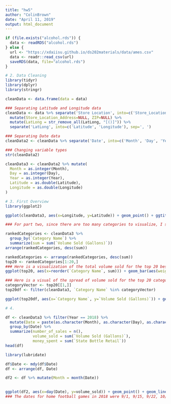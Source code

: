 ```yaml
---
title: "hw5"
author: "ColinBrown"
date: "April 11, 2019"
output: html_document
---
```


```r
if (file.exists("alcohol.rds")) {
  data <- readRDS("alcohol.rds")
} else {
  url <- "https://xdaiisu.github.io/ds202materials/data/ames.csv"
  data <- readr::read_csv(url)
  saveRDS(data, file="alcohol.rds")
} 

```

```r
# 2. Data Cleaning
library(tidyr)
library(dplyr)
library(stringr)

cleanData <- data.frame(data = data)

### Separating Latitude and Longitude data
cleanData <- data %>% separate('Store Location', into=c('Store_Location_Address', 'ZIP', 'LatLong'), sep='\n') %>% 
  mutate(Store_Location_Address=NULL, ZIP=NULL) %>%
  mutate(LatLong = str_remove_all(LatLong, "[()]")) %>%
  separate('LatLong', into=c('Latitude', 'Longitude'), sep=', ')

### Separating Date data
cleanData2 <- cleanData %>% separate('Date', into=c('Month', 'Day', 'Year'), sep='/')

### Changing variable types
str(cleanData2)

cleanData3 <- cleanData2 %>% mutate(
  Month = as.integer(Month),
  Day = as.integer(Day),
  Year = as.integer(Year),
  Latitude = as.double(Latitude),
  Longitude = as.double(Longitude)
)
```

```r
# 3. First Overview
library(ggplot2)

ggplot(cleanData3, aes(x=Longitude, y=Latitude)) + geom_point() + ggtitle("Store Locations by Coordinates")

### For part two, since there are too many categories to visualize, I select the top 20 categories based on highest total volumes sold and make a visualization with just these 20.

rankedCategories <- cleanData3 %>% 
  group_by(`Category Name`) %>%
  summarize(sum = sum(`Volume Sold (Gallons)`))
arrange(rankedCategories, desc(sum))

rankedCategories <- arrange(rankedCategories, desc(sum))
top20 <- rankedCategories[1:20,]
### Here is a visualization of the total volume sold for the top 20 best-selling categories
ggplot(top20, aes(x=reorder(`Category Name`, sum))) + geom_bar(aes(weight=sum)) + xlab("Liquor Category") + ylab("Total Volume Sold (Gallons)") + ggtitle("Top 20 Categories by Total Volume Sold") + theme(axis.text.x = element_text(angle = 45, hjust = 1))

### Here is a visual of the spread of volume sold for the top 20 categories
categoryVector <- top20[[1,]]
top20df <- filter(cleanData3, `Category Name` %in% categoryVector)

ggplot(top20df, aes(x=`Category Name`, y=`Volume Sold (Gallons)`)) + geom_boxplot() + xlab("Category") + ylab("Volume Sold (Gallons)") + ggtitle("Spread of Volume Sold for the Top 20 Categories")
```

```r
# 4.

df <- cleanData3 %>% filter(Year == 2018) %>%
  mutate(Date = paste(as.character(Month), as.character(Day), as.character(Year), sep="/")) %>%
  group_by(Date) %>%
  summarize(number_of_sales = n(),
            volume_sold = sum(`Volume Sold (Gallons)`),
            money_spent = sum(`State Bottle Retail`)) 
head(df)

library(lubridate)

df$Date <- mdy(df$Date)
df <- arrange(df, Date)

df2 <- df %>% mutate(Month = month(Date))
  

ggplot(df2, aes(x=day(Date), y=volume_sold)) + geom_point() + geom_line() + facet_wrap(~Month) + xlab("Day") + ylab("Volume Sold (Gallons)") + ggtitle("Liquor Sold for Each Month")
### The dates for home football games in 2018 were 9/1, 9/15, 9/22, 10/13, 10/27, 11/10, 11/24, and 12/1. It is hard to tell whether liquor sales spiked on these days since there is a lot of data missing from the plot, but there does not seem to be any spikes in sales in November on game days.
```